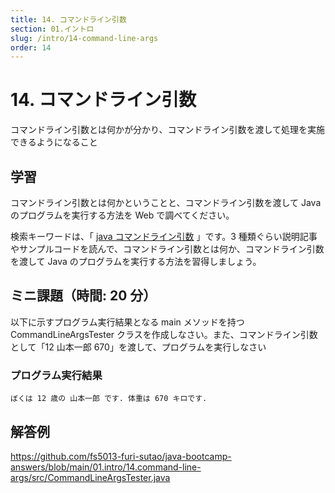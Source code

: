 ```yaml
---
title: 14. コマンドライン引数
section: 01.イントロ
slug: /intro/14-command-line-args
order: 14
---
```


# 14. コマンドライン引数

<p class="goal">
  コマンドライン引数とは何かが分かり、コマンドライン引数を渡して処理を実施できるようになること
</p>

## 学習

コマンドライン引数とは何かということと、コマンドライン引数を渡して Java のプログラムを実行する方法を Web で調べてください。

検索キーワードは、「 [java コマンドライン引数](https://www.google.com/search?q=java+コマンドライン引数) 」です。3 種類ぐらい説明記事やサンプルコードを読んで、コマンドライン引数とは何か、コマンドライン引数を渡して Java のプログラムを実行する方法を習得しましょう。

## ミニ課題（時間: 20 分）

以下に示すプログラム実行結果となる main メソッドを持つ CommandLineArgsTester クラスを作成しなさい。また、コマンドライン引数として「12 山本一郎 670」を渡して、プログラムを実行しなさい

### プログラム実行結果

```
ぼくは 12 歳の 山本一郎 です. 体重は 670 キロです.
```

## 解答例

https://github.com/fs5013-furi-sutao/java-bootcamp-answers/blob/main/01.intro/14.command-line-args/src/CommandLineArgsTester.java
